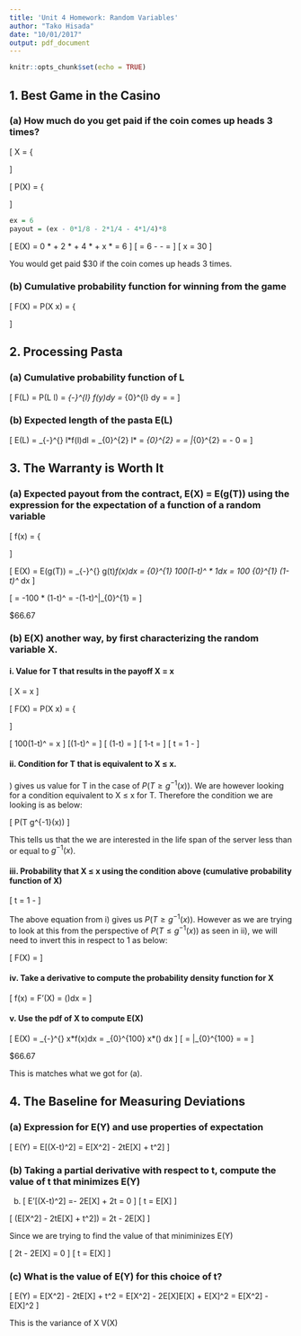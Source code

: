 ```yaml
---
title: 'Unit 4 Homework: Random Variables'
author: "Tako Hisada"
date: "10/01/2017"
output: pdf_document
---
```


```r
knitr::opts_chunk$set(echo = TRUE)
```

## 1. Best Game in the Casino

### (a) How much do you get paid if the coin comes up heads 3 times?

\[
X =
\Bigg\{
  \begin{tabular}{cc}
    \$0 & 0 heads \\
    \$2 & 1 head \\
    \$4 & 2 heads \\
    \$x & 3 heads \\
  \end{tabular}
\]

\[
P(X) =
\Bigg\{
  \begin{tabular}{cc}
    1/8 & 0 heads \\
    3/8 & 1 head \\
    3/8 & 2 heads \\
    1/8 & 3 heads \\
  \end{tabular}
\]

```r
ex = 6
payout = (ex - 0*1/8 - 2*1/4 - 4*1/4)*8
```

\[ E(X) = 0 * \frac{1}{8} + 2 * \frac{3}{8} + 4 * \frac{3}{8} + x * \frac{1}{8} = 6 \]
\[ \frac{x}{8} = 6 - \frac{3}{4} - \frac{3}{2} = \frac{15}{4} \]
\[ x = 30 \]

You would get paid $30 if the coin comes up heads 3 times.

### (b) Cumulative probability function for winning from the game

\[
  F(X) = P(X \leq x) =
  \Bigg\{
    \begin{tabular}{cc}
      1/8 & x = 0 \\
      4/8 & x = 1 \\
      7/8 & x = 2 \\
      1 & x = 3 \\
    \end{tabular} 
\]

## 2. Processing Pasta

### (a) Cumulative probability function of L

\[ F(L) = P(L \leq l) = \int_{-\infty}^{l} f(y)dy = \int_{0}^{l} \frac{y}{2}dy = \frac{y^2}{4} = \frac{l^2}{4} \]

### (b) Expected length of the pasta E(L)

\[
E(L) = \int_{-\infty}^{\infty} l*f(l)dl = \int_{0}^{2} l*\frac{l}{2} = \int_{0}^{2} \frac{l^2}{2} = \frac{l^3}{2*3} = \frac{l^3}{6} |_{0}^{2} = \frac{2^3}{6} - 0 = \frac{4}{3}
\]

## 3. The Warranty is Worth It

### (a) Expected payout from the contract, E(X) = E(g(T)) using the expression for the expectation of a function of a random variable

\[
f(x) = \Bigg\{
  \begin{tabular}{cc}
    1 0 $\leq$ x $\leq$ 1 \\
    0 Otherwise \\
  \end{tabular}
\]

\[
E(X) = E(g(T)) = \int_{-\infty}^{\infty} g(t)*f(x)dx = \int_{0}^{1} 100(1-t)^\frac{1}{2} * 1dx = 100 \int_{0}^{1} (1-t)^\frac{1}{2} * dx
\]

\[ = -100 * \frac{2}{3}(1-t)^\frac{3}{2} = -\frac{200}{3}(1-t)^\frac{3}{2}|_{0}^{1} = \frac{200}{3} \]

$66.67

### (b) E(X) another way, by first characterizing the random variable X.

#### i. Value for T that results in the payoff X = x 

\[ X = x \]

\[
F(X) = P(X \leq x) =
\Bigg\{
  \begin{tabular}{cc}
    0 & Otherwise \\
    $\sqrt{100(1-t)}$ & 0 $\leq$ x $\leq$ 100 \\
  \end{tabular}
\]

\[ 100(1-t)^\frac{1}{2} = x \]
\[(1-t)^\frac{1}{2} = \frac{x}{100} \]
\[ \sqrt(1-t) = \frac{x}{100} \]
\[ 1-t = \frac{x^2}{10000}\]
\[ t = 1 - \frac{x^2}{10000} \]

#### ii. Condition for T that is equivalent to X $\leq$ x.

\i) gives us value for T in the case of $P(T \geq g^{-1}(x))$. We are however looking for a condition equivalent to X $\leq$ x for T. Therefore the condition we are looking is as below:

\[ P(T \leq g^{-1}(x)) \]

This tells us that the we are interested in the life span of the server less than or equal to $g^{-1}(x)$.


#### iii. Probability that X $\leq$ x using the condition above (cumulative probability function of X)

\[ t = 1 - \frac{x^2}{10000} \]

The above equation from i) gives us $P(T \geq g^{-1}(x))$. However as we are trying to look at this from the perspective of $P(T \leq g^{-1}(x))$ as seen in ii), we will need to invert this in respect to 1 as below:

\[ F(X) = \frac{x^2}{10000} \]

#### iv. Take a derivative to compute the probability density function for X

\[ f(x) = F'(X) = (\frac{x^2}{10000})dx = \frac{x}{5000} \]

#### v. Use the pdf of X to compute E(X)

\[ E(X) = \int_{-\infty}^{\infty} x*f(x)dx = \int_{0}^{100} x*(\frac{x}{5000}) dx \]
\[ = \frac{x^3}{15000} |_{0}^{100} = \frac{1000000}{15000} = \frac{200}{3} \]

$66.67

This is matches what we got for (a).

## 4. The Baseline for Measuring Deviations

### (a) Expression for E(Y) and use properties of expectation 

\[ E(Y) = E[(X-t)^2] = E[X^2] - 2tE[X] + t^2] \]

### (b) Taking a partial derivative with respect to t, compute the value of t that minimizes E(Y)

(b)
\[ E'[(X-t)^2] =- 2E[X] + 2t = 0 \]
\[ t = E[X] \]

\[ \frac{d}{dt}(E[X^2] - 2tE[X] + t^2])  = 2t - 2E[X] \]

Since we are trying to find the value of that miniminizes E(Y)

\[ 2t - 2E[X] = 0 \]
\[ t = E[X] \]

### (c) What is the value of E(Y) for this choice of t?

\[ E(Y) = E[X^2] - 2tE[X] + t^2  = E[X^2] - 2E[X]E[X] + E[X]^2 = E[X^2] - E[X]^2 \]

This is the variance of X V(X)